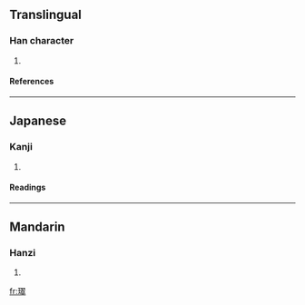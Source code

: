 ==Translingual==
===Han character===
{{Han char|rn=96|rad=玉|as=14|sn=18|four=1714<sub>8</sub>|canj=一土尸一十 (MGSMJ)}}
# {{defn|Han|sort=玉14}}
====References====
{{Han ref|kx=0744.130|dkj=21307|dj=1152.240|hdz=21144.030|uh=74BB|ud=29883|bh=F046|bd=61510}}

----
==Japanese==
===Kanji===
{{ja-kanji|grade=|rs=玉14}}
# {{defn|Japanese}} 
====Readings====
{{ja-readings|on=[[すい]] (sui)|kun=|nanori=}}

----
==Mandarin==
===Hanzi===
{{cmn-hanzi|pin=[[zuǐ]] (zui3)|wg=tsui<sup>3</sup>}}
# {{defn|Mandarin}}

[[fr:璻]]